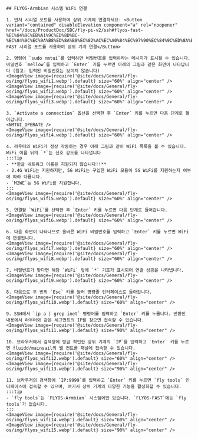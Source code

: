 
    ## FLYOS-Armbian 시스템 WiFi 연결

    1. 먼저 시리얼 포트를 사용하여 상위 기계에 연결하세요: <Button variant="contained" disableElevation component="a" rel="noopener" href="/docs/ProductDoc/SBC/fly-pi-v2/ssh#flyos-fast-%EC%84%9C%EB%A1%9C%ED%8D%BC-%EC%84%9C%EC%9A%B8%ED%8A%B8%EC%82%AC%EC%A0%84%EC%97%90%EC%84%9C%ED%8A%B8">FLYOS-FAST 시리얼 포트를 사용하여 상위 기계 연결</Button>

    2. 명령어 `sudo nmtui`를 입력하면 비밀번호를 입력하라는 메시지가 표시될 수 있습니다. 비밀번호 `mellow`를 입력하고 `Enter` 키를 누르면 아래의 그림과 같은 화면이 나타납니다 (참고: 입력된 비밀번호는 보이지 않습니다)  
    <ImageView image={require('@site/docs/General/fly-os/img/flyos_wifi1.webp').default} size="60%" align="center" />
    <ImageView image={require('@site/docs/General/fly-os/img/flyos_wifi2.webp').default} size="60%" align="center" />
    <ImageView image={require('@site/docs/General/fly-os/img/flyos_wifi3.webp').default} size="60%" align="center" />

    3. `Activate a connection` 옵션을 선택한 후 `Enter` 키를 누르면 다음 단계로 들어갑니다.
    <NMTUI_OPERATE />
    <ImageView image={require('@site/docs/General/fly-os/img/flyos_wifi4.webp').default} size="60%" align="center" />

    4. 라우터의 WiFi가 정상 작동하는 경우 아래 그림과 같이 WiFi 목록을 볼 수 있습니다. WiFi 이름 뒤의 `*`는 신호 강도를 나타냅니다
    :::tip
    - **한글 네트워크 이름은 지원되지 않습니다!!**
    - 2.4G WiFi는 지원하지만, 5G WiFi는 구입한 WiFi 모듈이 5G WiFi를 지원하는지 여부에 따라 다릅니다.
    - `M2WE`는 5G WiFi를 지원합니다.
    :::
    <ImageView image={require('@site/docs/General/fly-os/img/flyos_wifi5.webp').default} size="60%" align="center" />

    5. 연결할 `WiFi`를 선택한 후 `Enter` 키를 누르면 다음 단계로 들어갑니다.
    <ImageView image={require('@site/docs/General/fly-os/img/flyos_wifi6.webp').default} size="60%" align="center" />

    6. 다음 화면이 나타나므로 올바른 WiFi 비밀번호를 입력하고 `Enter` 키를 누르면 WiFi에 연결됩니다.
    <ImageView image={require('@site/docs/General/fly-os/img/flyos_wifi7.webp').default} size="60%" align="center" />
    <ImageView image={require('@site/docs/General/fly-os/img/flyos_wifi8.webp').default} size="60%" align="center" />

    7. 비밀번호가 맞다면 해당 `WiFi` 앞에 `*` 기호가 표시되어 연결 성공을 나타냅니다.
    <ImageView image={require('@site/docs/General/fly-os/img/flyos_wifi9.webp').default} size="60%" align="center" />

    8. 다음으로 두 번의 `Esc` 키를 눌러 명령줄 인터페이스로 돌아갑니다.
    <ImageView image={require('@site/docs/General/fly-os/img/flyos_wifi10.webp').default} size="60%" align="center" />
    
    9. SSH에서 `ip a | grep inet` 명령어를 입력하고 `Enter` 키를 누릅니다. 반환된 내용에서 라우터와 같은 세그먼트의 IP를 찾으면 접속할 수 있습니다.
    <ImageView image={require('@site/docs/General/fly-os/img/flyos_wifi11.webp').default} size="90%" align="center" />

    10. 브라우저에서 검색창에 방금 확인한 상위 기계의 `IP`를 입력하고 `Enter` 키를 누르면 fluidd/mainsail의 웹 컨트롤 패널에 접속할 수 있습니다.
    <ImageView image={require('@site/docs/General/fly-os/img/flyos_wifi12.webp').default} size="60%" align="center" />  
    <ImageView image={require('@site/docs/General/fly-os/img/flyos_wifi13.webp').default} size="90%" align="center" />

    11. 브라우저의 검색창에 `IP:9999`를 입력하고 `Enter` 키를 누르면 `fly tools` 인터페이스에 접속할 수 있으며, 여기서 상위 기계의 다양한 기능을 활성화할 수 있습니다.
    :::tip
    - `fly tools`는 `FLYOS-Armbian` 시스템에만 있습니다. `FLYOS-FAST`에는 `fly tools`가 없습니다.
    :::
    <ImageView image={require('@site/docs/General/fly-os/img/flyos_wifi14.webp').default} size="60%" align="center" />  
    <ImageView image={require('@site/docs/General/fly-os/img/flyos_wifi15.webp').default} size="90%" align="center" />
